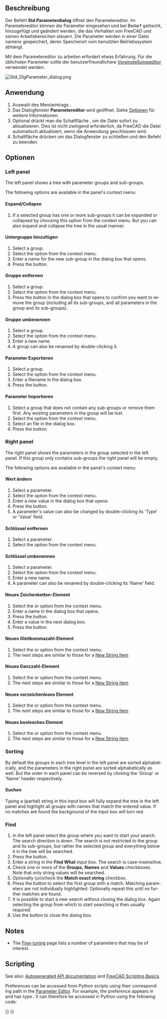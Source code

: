 <languages/>

{{Docnav/de
|[[Std_ProjectUtil/de|ProjektHilfsprogramm]]
|[[Std_DlgCustomize/de|DlgAnpassen]]
|[[Std_Tools_Menu/de|Std Menü Werkzeug]]
|IconL=Std_ProjectUtil.svg
|IconR=Std_DlgCustomize.svg
|IconC=Freecad.svg
}}

{{GuiCommand/de
|Name=Std DlgParameter
|Name/de=Std Parameterdialog
|MenuLocation=Werkzeuge → Parameter bearbeiten...
|Workbenches=Alle
|SeeAlso=[[Preferences_Editor/de|Voreinstellungseditor]]
}}

<span id="Description"></span>
==Beschreibung==

Der Befehl '''Std Parameterdialog''' öffnet den Parametereditor. Im Parametereditor können die Parameter eingesehen und bei Bedarf gelöscht, hinzugefügt und geändert werden, die das Verhalten von FreeCAD und seinen Arbeitsbereichen steuern. Die Parameter werden in einer Datei namens {{FileName|user.cfg}} gespeichert, deren Speicherort vom benutzten Betriebssystem abhängt.

Mit dem Parametereditor zu arbeiten erfordert etwas Erfahrung. Für die üblichsten Parameter sollte der benutzerfreundlichere [[Preferences_Editor/de|Voreinstellungseditor]] verwendet werden.

[[Image:Std_DlgParameter_dialog.png]]
{{Caption|Das Dialogfenster des Parametereditors}}

<span id="Usage"></span>
==Anwendung==

# Auswahl des Menüeintrags {{MenuCommand|Werkzeuge → [[Image:Std_DlgParameter.svg|16px]] Parameter bearbeiten...}}.
# Das Dialogfenster '''Parametereditor''' wird geöffnet. Siehe [[#Optionen|Optionen]] für weitere Informationen.
# Optional drückt man die Schaltfläche {{Button|Speichern}}, um die Datei {{FileName|user.cfg}} sofort zu aktualisieren. Dies ist nicht zwingend erforderlich, da FreeCAD die Datei automatisch aktualisiert, wenn die Anwendung geschlossen wird.
# Schaltfläche {{Button|Schließen}} drücken um das Dialogfenster zu schließen und den Befehl zu beenden.

<span id="Options"></span>
==Optionen==

<div lang="en" dir="ltr" class="mw-content-ltr">
===Left panel===
</div>

<div lang="en" dir="ltr" class="mw-content-ltr">
The left panel shows a tree with parameter groups and sub-groups.
</div>

<div lang="en" dir="ltr" class="mw-content-ltr">
The following options are available in the panel's context menu:
</div>

<div lang="en" dir="ltr" class="mw-content-ltr">
====Expand/Collapse====
</div>

<div lang="en" dir="ltr" class="mw-content-ltr">
# If a selected group has one or more sub-groups it can be expanded or collapsed by choosing this option from the context menu. But you can also expand and collapse the tree in the usual manner.
</div>

<span id="Add_Sub-Group"></span>
====Untergruppe hinzufügen====

<div lang="en" dir="ltr" class="mw-content-ltr">
# Select a group.
# Select the {{MenuCommand|Add Sub-Group}} option from the context menu.
# Enter a name for the new sub-group in the dialog box that opens.
# Press the {{Button|OK}} button.
</div>

<span id="Remove_Group"></span>
====Gruppe entfernen====

<div lang="en" dir="ltr" class="mw-content-ltr">
# Select a group.
# Select the {{MenuCommand|Remove Group}} option from the context menu.
# Press the {{Button|Yes}} button in the dialog box that opens to confirm you want to remove the group (including all its sub-groups, and all parameters in the group and its sub-groups).
</div>

<span id="Rename_Group"></span>
====Gruppe umbenennen====

<div lang="en" dir="ltr" class="mw-content-ltr">
# Select a group.
# Select the {{MenuCommand|Rename Group}} option from the context menu.
# Enter a new name.
# A group can also be renamed by double-clicking it.
</div>

<span id="Export_Parameter"></span>
====Parameter Exportieren====

<div lang="en" dir="ltr" class="mw-content-ltr">
# Select a group.
# Select the {{MenuCommand|Export Parameter}} option from the context menu.
# Enter a filename in the dialog box.
# Press the {{Button|Save}} button.
</div>

<span id="Import_Parameter"></span>
====Parameter Importieren====

<div lang="en" dir="ltr" class="mw-content-ltr">
# Select a group that does not contain any sub-groups or remove them first. Any existing parameters in the group will be lost.
# Select the {{MenuCommand|Import Parameter}} option from the context menu.
# Select an {{FileName|*.FCParam}} file in the dialog box.
# Press the {{Button|Open}} button.
</div>

<div lang="en" dir="ltr" class="mw-content-ltr">
===Right panel===
</div>

<div lang="en" dir="ltr" class="mw-content-ltr">
The right panel shows the parameters in the group selected in the left panel. If this group only contains sub-groups the right panel will be empty.
</div>

<div lang="en" dir="ltr" class="mw-content-ltr">
The following options are available in the panel's context menu:
</div>

<span id="Change_Value"></span>
====Wert ändern====

<div lang="en" dir="ltr" class="mw-content-ltr">
# Select a parameter.
# Select the {{MenuCommand|Change Value}} option from the context menu.
# Enter a new value in the dialog box that opens.
# Press the {{Button|OK}} button.
# A parameter's value can also be changed by double-clicking its 'Type' or 'Value' field.
</div>

<span id="Remove_Key"></span>
====Schlüssel entfernen====

<div lang="en" dir="ltr" class="mw-content-ltr">
# Select a parameter.
# Select the {{MenuCommand|Remove Key}} option from the context menu.
</div>

<span id="Rename_Key"></span>
====Schlüssel umbenennen====

<div lang="en" dir="ltr" class="mw-content-ltr">
# Select a parameter.
# Select the {{MenuCommand|Rename Key}} option from the context menu.
# Enter a new name.
# A parameter can also be renamed by double-clicking its 'Name' field.
</div>

<span id="New_String_Item"></span>
====Neues Zeichenketten-Element====

<div lang="en" dir="ltr" class="mw-content-ltr">
# Select the {{MenuCommand|New String Item}} or {{MenuCommand|New → New String Item}} option from the context menu.
# Enter a name in the dialog box that opens.
# Press the {{Button|OK}} button.
# Enter a value in the next dialog box.
# Press the {{Button|OK}} button.
</div>

<span id="New_Float_Item"></span>
====Neues Gleitkommazahl-Element====

<div lang="en" dir="ltr" class="mw-content-ltr">
# Select the {{MenuCommand|New Float Item}} or {{MenuCommand|New → New Float Item}} option from the context menu.
# The next steps are similar to those for a [[#New_String_Item|New String Item]]
</div>

<span id="New_Integer_Item"></span>
====Neues Ganzzahl-Element====

<div lang="en" dir="ltr" class="mw-content-ltr">
# Select the {{MenuCommand|New Integer Item}} or {{MenuCommand|New → New Integer Item}} option from the context menu.
# The next steps are similar to those for a [[#New_String_Item|New String Item]]
</div>

<span id="New_Unsigned_Item"></span>
====Neues vorzeichenloses Element====

<div lang="en" dir="ltr" class="mw-content-ltr">
# Select the {{MenuCommand|New Unsigned Item}} or {{MenuCommand|New → New Unsigned Item}} option from the context menu.
# The next steps are similar to those for a [[#New_String_Item|New String Item]]
</div>

<span id="New_Boolean_Item"></span>
====Neues boolesches Element====

<div lang="en" dir="ltr" class="mw-content-ltr">
# Select the {{MenuCommand|New Boolean Item}} or {{MenuCommand|New → New Boolean Item}} option from the context menu.
# The next steps are similar to those for a [[#New_String_Item|New String Item]]
</div>

<div lang="en" dir="ltr" class="mw-content-ltr">
===Sorting===
</div>

<div lang="en" dir="ltr" class="mw-content-ltr">
By default the groups in each tree level in the left panel are sorted alphabetically, and the parameters in the right  panel are sorted alphabetically as well. But the order in each panel can be reversed by clicking the 'Group' or 'Name' header respectively.
</div>

<span id="Search"></span>
====Suchen====

<div lang="en" dir="ltr" class="mw-content-ltr">
Typing a (partial) string in this input box will fully expand the tree in the left panel and highlight all groups with names that match the entered value. If no matches are found the background of the input box will turn red.
</div>

<div lang="en" dir="ltr" class="mw-content-ltr">
===Find===
</div>

<div lang="en" dir="ltr" class="mw-content-ltr">
# In the left panel select the group where you want to start your search. The search direction is down. The search is not restricted to the group and its sub-groups, but rather the selected group and everything below it in the tree will be searched.
# Press the {{Button|Find}} button.
# Enter a string in the '''Find What''' input box. The search is case-insensitive.
# Check one or more of the '''Groups''', '''Names''' and '''Values''' checkboxes. Note that only string values will be searched.
# Optionally (un)check the '''Match exact string''' checkbox.
# Press the {{Button|Find Next}} button to select the first group with a match. Matching parameters are not individually highlighted. Optionally repeat this until no further matches are found.
# It is possible to start a new search without closing the dialog box. Again selecting the group from which to start searching is then usually required.
# Use the {{Button|Cancel}} button to close the dialog box.
</div>

<div lang="en" dir="ltr" class="mw-content-ltr">
==Notes==
</div>

<div lang="en" dir="ltr" class="mw-content-ltr">
* The [[Fine-tuning|Fine-tuning]] page lists a number of parameters that may be of interest.
</div>

<div lang="en" dir="ltr" class="mw-content-ltr">
==Scripting==
</div>

<div lang="en" dir="ltr" class="mw-content-ltr">
See also: [https://freecad.github.io/SourceDoc/ Autogenerated API documentation] and [[FreeCAD_Scripting_Basics|FreeCAD Scripting Basics]].
</div>

<div lang="en" dir="ltr" class="mw-content-ltr">
Preferences can be accessed from Python scripts using their corresponding path in the [[Std_DlgParameter|Parameter Editor]]. For example, the {{MenuCommand|Edit → Preferences → Import-Export → DXF → Import Settings → Join geometry}} preference appears in {{MenuCommand|Tools → Edit parameters → BaseApp → Preferences → Mod → Draft → dxfCreatePart}} and has type {{incode|Boolean}}. It can therefore be accessed in Python using the following code:
</div>

{{Code|code=
# get:
App.ParamGet("User parameter:BaseApp/Preferences/Mod/Draft").GetBool("dxfCreatePart")
# set:
App.ParamGet("User parameter:BaseApp/Preferences/Mod/Draft").SetBool("dxfCreatePart", True)
}}


{{Docnav/de
|[[Std_ProjectUtil/de|ProjektHilfsprogramm]]
|[[Std_DlgCustomize/de|DlgAnpassen]]
|[[Std_Tools_Menu/de|Std Menü Werkzeug]]
|IconL=Std_ProjectUtil.svg
|IconR=Std_DlgCustomize.svg
|IconC=Freecad.svg
}}

{{Std_Base_navi{{#translation:}}}}
{{Userdocnavi{{#translation:}}}}